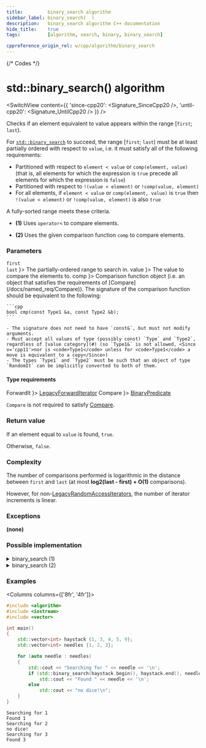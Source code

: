 ```yaml
---
title:         binary_search algorithm
sidebar_label: binary_search(  )
description:   binary_search algorithm C++ documentation
hide_title:    true
tags:          [algorithm, search, binary, binary_search]

cppreference_origin_rel: w/cpp/algorithm/binary_search
---
```



{/* Codes */}


# std::binary_search() algorithm

<SwitchView content={{
  'since-cpp20': <Signature_SinceCpp20 />,
  'until-cpp20': <Signature_UntilCpp20 />
}} />

Checks if an element equivalent to value appears within the range [`first`; `last`).

For [`std::binary_search`](#) to succeed, the range [`first`; `last`) must be at least partially ordered with respect to `value`, i.e. it must satisfy all of the following requirements:
- Partitioned with respect to `element < value` or `comp(element, value)` (that is, all elements for which the expression is `true` precede all elements for which the expression is `false`)
- Partitioned with respect to `!(value < element)` or `!comp(value, element)`
- For all elements, if `element < value` or `comp(element, value)` is `true` then `!(value < element)` or `!comp(value, element)` is also `true`

A fully-sorted range meets these criteria.

- **(1)** Uses `operator<` to compare elements.

- **(2)** Uses the given comparison function `comp` to compare elements.

### Parameters

<SymbolTable>
  <Symbol none noLink name={ <> <code>first</code> <br/> <code>last</code> </> }>
    The partially-ordered range to search in.
  </Symbol>
  <Symbol none noLink name={ <code>value</code> }>
    The value to compare the elements to.
  </Symbol>
  <Symbol none noLink name={ <code>comp</code> }>
    Comparison function object (i.e. an object that satisfies the requirements of [Compare](/docs/named_req/Compare)).
    The signature of the comparison function should be equivalent to the following:

    ```cpp
    bool cmp(const Type1 &a, const Type2 &b);
    ```
    
    - The signature does not need to have `const&`, but must not modify arguments.
    - Must accept all values of type (possibly const) `Type` and `Type2`, regardless of [value category](#) (so `Type1&` is not allowed, <Since v='cpp11'>nor is <code>Type1</code> unless for <code>Type1</code> a move is equivalent to a copy</Since>)
    - The types `Type1` and `Type2` must be such that an object of type `RandomIt` can be implicitly converted to both of them.
  </Symbol>
</SymbolTable>

#### Type requirements

<SymbolTable>
  <Symbol none noLink name={ <code>ForwardIt</code> }>
    <a href="/docs/named_req/LegacyForwardIterator">LegacyForwardIterator</a>
  </Symbol>
  <Symbol none noLink name={ <code>Compare</code> }>
    <a href="/docs/named_req/BinaryPredicate">BinaryPredicate</a>
  </Symbol>
</SymbolTable>

`Compare` is not required to satisfy [Compare](/docs/named_req/Compare).

### Return value

If an element equal to `value` is found, `true`.

Otherwise, `false`.

### Complexity

The number of comparisons performed is logarithmic in the distance between `first` and `last` (at most **log2(last - first) + O(1)** comparisons).

However, for non-[LegacyRandomAccessIterators](/docs/named_req/LegacyRandomAccessIterators), the number of iterator increments is linear.

### Exceptions

**(none)**

### Possible implementation

<details>
<summary>binary_search (1)</summary>

```cpp
template<class ForwardIt, class T>
bool binary_search(ForwardIt first, ForwardIt last, const T& value)
{
    first = std::lower_bound(first, last, value);
    return (!(first == last) and !(value < *first));
}
```

</details>

<details>
<summary>binary_search (2)</summary>

```cpp
template<class ForwardIt, class T, class Compare>
bool binary_search(ForwardIt first, ForwardIt last, const T& value, Compare comp)
{
    first = std::lower_bound(first, last, value, comp);
    return (!(first == last) and !(comp(value, *first)));
}
```

</details>

### Examples

<Columns columns={['8fr', '4fr']}>
<div>

```cpp title='Main.cpp' showLineNumbers
#include <algorithm>
#include <iostream>
#include <vector>

int main()
{
    std::vector<int> haystack {1, 3, 4, 5, 9};
    std::vector<int> needles {1, 2, 3};

    for (auto needle : needles)
    {
        std::cout << "Searching for " << needle << '\n';
        if (std::binary_search(haystack.begin(), haystack.end(), needle))
            std::cout << "Found " << needle << '\n';
        else
            std::cout << "no dice!\n";
    }
}
```

</div>
<div>

```plaintext title="Output"
Searching for 1
Found 1
Searching for 2
no dice!
Searching for 3
Found 3
```

</div>
</Columns>
